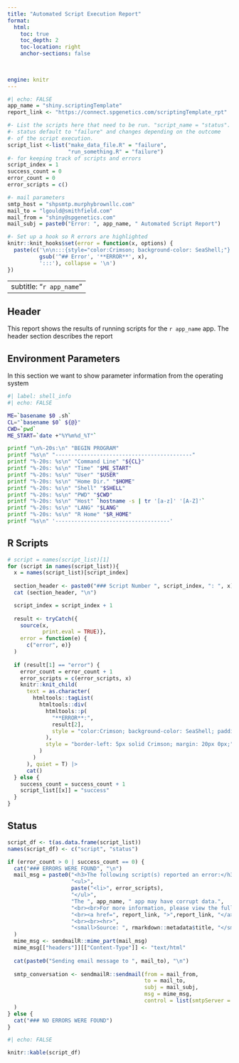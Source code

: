 ```yaml
---
title: "Automated Script Execution Report"
format:
  html:
    toc: true
    toc_depth: 2
    toc-location: right
    anchor-sections: false
  

    
engine: knitr
---
```


```r
#| echo: FALSE
app_name = "shiny.scriptingTemplate"
report_link <- "https://connect.spgenetics.com/scriptingTemplate_rpt"

#- List the scripts here that need to be run. "script_name = "status".
#- status default to "failure" and changes depending on the outcome
#- of the script execution.
script_list <-list("make_data_file.R" = "failure", 
                   "run_something.R" = "failure")
#- for keeping track of scripts and errors
script_index = 1
success_count = 0
error_count = 0
error_scripts = c()

#- mail parameters
smtp_host = "shpsmtp.murphybrownllc.com"
mail_to = "lgould@smithfield.com"
mail_from = "shiny@spgenetics.com"
mail_subj = paste0("Error: ", app_name, " Automated Script Report")

#- Set up a hook so R errors are highlighted
knitr::knit_hooks$set(error = function(x, options) { 
  paste(c('\n\n:::{style="color:Crimson; background-color: SeaShell;"}',
          gsub('^## Error', '**ERROR**', x),
          ':::'), collapse = '\n')
})

```

---
subtitle: "`r app_name`"
---

## Header

This report shows the results of running scripts for the `r app_name` app. The header section describes the report

## Environment Parameters

In this section we want to show parameter information from the operating system


```bash
#| label: shell_info
#| echo: FALSE

ME=`basename $0 .sh`
CL="`basename $0` ${@}"
CWD=`pwd`
ME_START=`date +"%Y%m%d_%T"`

printf "\n%-20s:\n" "BEGIN PROGRAM" 
printf "%s\n" "-------------------------------------------"
printf "%-20s: %s\n" "Command Line" "${CL}"
printf "%-20s: %s\n" "Time" "$ME_START"
printf "%-20s: %s\n" "User" "$USER"
printf "%-20s: %s\n" "Home Dir." "$HOME"
printf "%-20s: %s\n" "Shell" "$SHELL"
printf "%-20s: %s\n" "PWD" "$CWD"
printf "%-20s: %s\n" "Host" `hostname -s | tr '[a-z]' '[A-Z]'`
printf "%-20s: %s\n" "LANG" "$LANG"
printf "%-20s: %s\n" "R Home" "$R_HOME"
printf "%s\n" '------------------------------------'
```

## R Scripts

```r

# script = names(script_list)[1]
for (script in names(script_list)){
  x = names(script_list)[script_index]
  
  section_header <- paste0("### Script Number ", script_index, ": ", x)
  cat (section_header, "\n")

  script_index = script_index + 1
  
  result <- tryCatch({
    source(x,
           print.eval = TRUE)},
    error = function(e) {
      c("error", e)}
  )
  
  if (result[1] == "error") {
    error_count = error_count + 1
    error_scripts = c(error_scripts, x)
    knitr::knit_child(
      text = as.character(
        htmltools::tagList(
          htmltools::div(
            htmltools::p(
              "**ERROR**:", 
              result[2], 
              style = "color:Crimson; background-color: SeaShell; padding-left: 7px;"
            ),
            style = "border-left: 5px solid Crimson; margin: 20px 0px;"
          )
        )
      ), quiet = T) |>
      cat()
  } else {
    success_count = success_count + 1
    script_list[[x]] = "success"
  }
}

```


## Status

```r
script_df <- t(as.data.frame(script_list))
names(script_df) <- c("script", "status")

if (error_count > 0 | success_count == 0) {
  cat("### ERRORS WERE FOUND", "\n")
  mail_msg = paste0("<h3>The following script(s) reported an error:</h3> ",
                    "<ul>",
                    paste("<li>", error_scripts),
                    "</ul>",
                    "The ", app_name, " app may have corrupt data.",
                    "<br><br>For more information, please view the full report at the following link:",
                    "<br><a href=", report_link, ">",report_link, "</a>",
                    "<br><br><hr>",
                    "<small>Source: ", rmarkdown::metadata$title, "</small>"
  )
  mime_msg <- sendmailR::mime_part(mail_msg)
  mime_msg[["headers"]][["Content-Type"]] <- "text/html"
  
  cat(paste0("Sending email message to ", mail_to), "\n")
  
  smtp_conversation <- sendmailR::sendmail(from = mail_from,
                                           to = mail_to,
                                           subj = mail_subj,
                                           msg = mime_msg,
                                           control = list(smtpServer = smtp_host, verbose = FALSE)
  )
} else {
  cat("### NO ERRORS WERE FOUND")
}
```

```r
#| echo: FALSE

knitr::kable(script_df)
```


